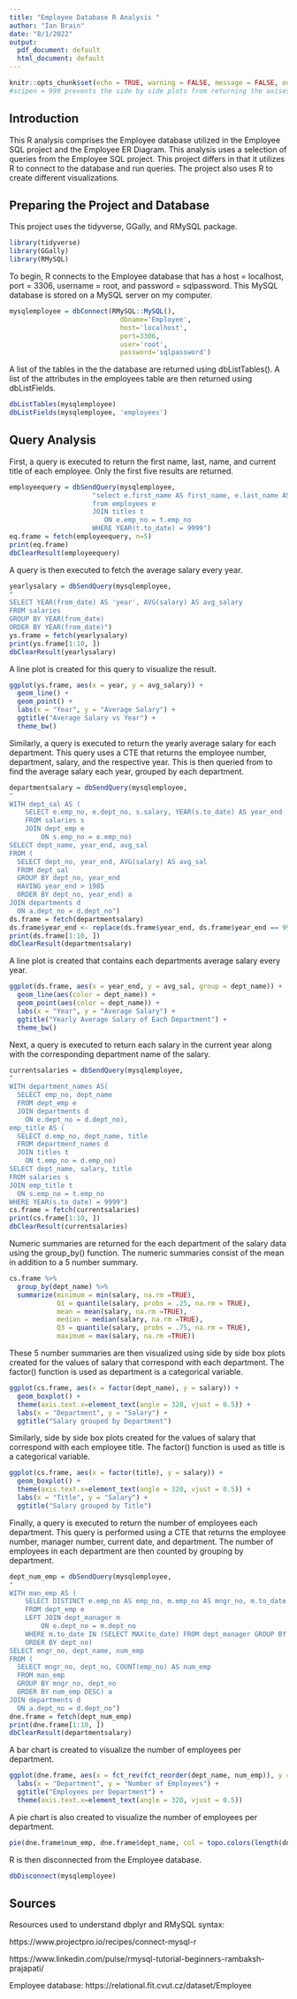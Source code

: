 ```yaml
---
title: "Employee Database R Analysis "
author: "Ian Brain"
date: "8/1/2022"
output:
  pdf_document: default
  html_document: default
---
```


```r
knitr::opts_chunk$set(echo = TRUE, warning = FALSE, message = FALSE, out.width = 400, options(scipen = 999))
#scipen = 999 prevents the side by side plots from returning the axises in scientific notation
```
## Introduction
This R analysis comprises the Employee database utilized in the Employee SQL project and the Employee ER Diagram. This analysis uses a selection of queries from the Employee SQL project. This project differs in that it utilizes R to connect to the database and run queries. The project also uses R to create different visualizations.

## Preparing the Project and Database
This project uses the tidyverse, GGally, and RMySQL package.
```r
library(tidyverse)
library(GGally)
library(RMySQL)
```

To begin, R connects to the Employee database that has a host = localhost, port = 3306, username = root, and password = sqlpassword. This MySQL database is stored on a MySQL server on my computer.
```r
mysqlemployee = dbConnect(RMySQL::MySQL(),
                            dbname='Employee',
                            host='localhost',
                            port=3306,
                            user='root',
                            password='sqlpassword')
```

A list of the tables in the the database are returned using dbListTables(). A list of the attributes in the employees table are then returned using dbListFields.
```r
dbListTables(mysqlemployee)
dbListFields(mysqlemployee, 'employees')
```

## Query Analysis
First, a query is executed to return the first name, last, name, and current title of each employee. Only the first five results are returned.
```r
employeequery = dbSendQuery(mysqlemployee, 
                     "select e.first_name AS first_name, e.last_name AS last_name, t.title AS title
                     from employees e
                     JOIN titles t
                        ON e.emp_no = t.emp_no
                     WHERE YEAR(t.to_date) = 9999")
eq.frame = fetch(employeequery, n=5)
print(eq.frame)
dbClearResult(employeequery)
```

A query is then executed to fetch the average salary every year.
```r
yearlysalary = dbSendQuery(mysqlemployee, 
"
SELECT YEAR(from_date) AS 'year', AVG(salary) AS avg_salary
FROM salaries
GROUP BY YEAR(from_date)
ORDER BY YEAR(from_date)")
ys.frame = fetch(yearlysalary)
print(ys.frame[1:10, ])
dbClearResult(yearlysalary)
```

A line plot is created for this query to visualize the result.
```r
ggplot(ys.frame, aes(x = year, y = avg_salary)) + 
  geom_line() + 
  geom_point() +
  labs(x = "Year", y = "Average Salary") + 
  ggtitle("Average Salary vs Year") + 
  theme_bw()
```

Similarly, a query is executed to return the yearly average salary for each department. This query uses a CTE that returns the employee number, department, salary, and the respective year. This is then queried from to find the average salary each year, grouped by each department.
```r
departmentsalary = dbSendQuery(mysqlemployee, 
"
WITH dept_sal AS (
	SELECT e.emp_no, e.dept_no, s.salary, YEAR(s.to_date) AS year_end
	FROM salaries s
	JOIN dept_emp e 
		ON s.emp_no = e.emp_no)
SELECT dept_name, year_end, avg_sal
FROM (
  SELECT dept_no, year_end, AVG(salary) AS avg_sal
  FROM dept_sal
  GROUP BY dept_no, year_end
  HAVING year_end > 1985
  ORDER BY dept_no, year_end) a
JOIN departments d
  ON a.dept_no = d.dept_no")
ds.frame = fetch(departmentsalary)
ds.frame$year_end <- replace(ds.frame$year_end, ds.frame$year_end == 9999, 2003)
print(ds.frame[1:10, ])
dbClearResult(departmentsalary)
```

A line plot is created that contains each departments average salary every year.
```r
ggplot(ds.frame, aes(x = year_end, y = avg_sal, group = dept_name)) + 
  geom_line(aes(color = dept_name)) +
  geom_point(aes(color = dept_name)) + 
  labs(x = "Year", y = "Average Salary") + 
  ggtitle("Yearly Average Salary of Each Department") + 
  theme_bw()
```
Next, a query is executed to return each salary in the current year along with the corresponding department name of the salary.
```r
currentsalaries = dbSendQuery(mysqlemployee, 
"
WITH department_names AS(
  SELECT emp_no, dept_name
  FROM dept_emp e
  JOIN departments d
    ON e.dept_no = d.dept_no),
emp_title AS (
  SELECT d.emp_no, dept_name, title
  FROM department_names d
  JOIN titles t
    ON t.emp_no = d.emp_no)
SELECT dept_name, salary, title
FROM salaries s
JOIN emp_title t
  ON s.emp_no = t.emp_no
WHERE YEAR(s.to_date) = 9999")
cs.frame = fetch(currentsalaries)
print(cs.frame[1:10, ])
dbClearResult(currentsalaries)
```

Numeric summaries are returned for the each department of the salary data using the group_by() function. The numeric summaries consist of the mean in addition to a 5 number summary.
```r
cs.frame %>% 
  group_by(dept_name) %>%
  summarize(minimum = min(salary, na.rm =TRUE), 
            Q1 = quantile(salary, probs = .25, na.rm = TRUE), 
            mean = mean(salary, na.rm =TRUE), 
            median = median(salary, na.rm =TRUE), 
            Q3 = quantile(salary, probs = .75, na.rm = TRUE), 
            maximum = max(salary, na.rm =TRUE))
```

These 5 number summaries are then visualized using side by side box plots created for the values of salary that correspond with each department. The factor() function is used as department is a categorical variable.
```r
ggplot(cs.frame, aes(x = factor(dept_name), y = salary)) + 
  geom_boxplot() + 
  theme(axis.text.x=element_text(angle = 320, vjust = 0.5)) +
  labs(x = "Department", y = "Salary") + 
  ggtitle("Salary grouped by Department")
```

Similarly, side by side box plots created for the values of salary that correspond with each employee title. The factor() function is used as title is a categorical variable.
```r
ggplot(cs.frame, aes(x = factor(title), y = salary)) + 
  geom_boxplot() + 
  theme(axis.text.x=element_text(angle = 320, vjust = 0.5)) +
  labs(x = "Title", y = "Salary") + 
  ggtitle("Salary grouped by Title")
```

Finally, a query is executed to return the number of employees each department. This query is performed using a CTE that returns the employee number, manager number, current date, and department. The number of employees in each department are then counted by grouping by department.
```r
dept_num_emp = dbSendQuery(mysqlemployee, 
"
WITH man_emp AS (
	SELECT DISTINCT e.emp_no AS emp_no, m.emp_no AS mngr_no, m.to_date AS cur_date, e.dept_no AS dept_no
	FROM dept_emp e 
	LEFT JOIN dept_manager m
		ON e.dept_no = m.dept_no
	WHERE m.to_date IN (SELECT MAX(to_date) FROM dept_manager GROUP BY dept_no)
	ORDER BY dept_no)
SELECT mngr_no, dept_name, num_emp
FROM (
  SELECT mngr_no, dept_no, COUNT(emp_no) AS num_emp
  FROM man_emp
  GROUP BY mngr_no, dept_no
  ORDER BY num_emp DESC) a
JOIN departments d
  ON a.dept_no = d.dept_no")
dne.frame = fetch(dept_num_emp)
print(dne.frame[1:10, ])
dbClearResult(departmentsalary)
```

A bar chart is created to visualize the number of employees per department.
```r
ggplot(dne.frame, aes(x = fct_rev(fct_reorder(dept_name, num_emp)), y = num_emp)) + geom_col(fill = "blue") + 
  labs(x = "Department", y = "Number of Employees") + 
  ggtitle("Employees per Department") +
  theme(axis.text.x=element_text(angle = 320, vjust = 0.5))
```

A pie chart is also created to visualize the number of employees per department.
```r
pie(dne.frame$num_emp, dne.frame$dept_name, col = topo.colors(length(dne.frame$dept_name)))
```


R is then disconnected from the Employee database.
```r
dbDisconnect(mysqlemployee)
```

## Sources
Resources used to understand dbplyr and RMySQL syntax:

https://www.projectpro.io/recipes/connect-mysql-r

https://www.linkedin.com/pulse/rmysql-tutorial-beginners-rambaksh-prajapati/

Employee database: https://relational.fit.cvut.cz/dataset/Employee 




